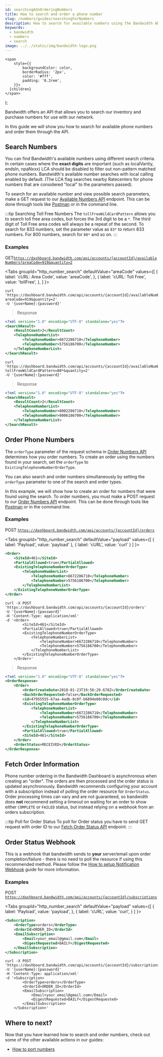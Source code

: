 ```yaml
---
id: searchingAdnOrderingNumbers
title: How to search and order a phone number
slug: /numbers/guides/searchingForNumbers
description: How to search for available numbers using the Bandwidth API
keywords:
  - bandwidth
  - numbers
  - search
image: ../../static/img/bandwidth-logo.png
---
```




    <span
        style={{
            backgroundColor: color,
            borderRadius: '2px',
            color: '#fff',
            padding: '0.2rem',
        }}>
      {children}
    </span>
);

Bandwidth offers an API that allows you to search our inventory and purchase numbers for use with our network.

In this guide we will show you how to search for available phone numbers and order them through the API.

## Search Numbers
You can find Bandwidth's available numbers using different search criteria.
In certain cases where the **exact digits** are important (such as localVantiy, endsIn, npaNxxx) LCA should be disabled to filter out non-pattern matched phone numbers.
Bandwidth's available number searches with local calling enabled by default. (The LCA flag searches nearby Ratecenters for phone numbers that are considered "local" to the parameters passed).

To search for an available number and view possible search parameters, make a <Highlight color="#00bf8c">GET</Highlight> request to our [Available Numbers API](../../../../apis/numbers#tag/accounts/operation/GetAvailableTns) endpoint.
This can be done through tools like [Postman](https://github.com/Bandwidth/postman) or in the command line.

:::tip Searching Toll Free Numbers
The `tollFreeWildCardPattern` allows you to search toll free area codes, but forces the 3rd digit to be a `*`.
The third digit of Toll Free area codes will always be a repeat of the second. To search for 833 numbers, set the parameter value as `83*` to return 833 numbers.
For 800 numbers, search for `80*` and so on.
:::

### Examples
<Highlight color="#00bf8c">GET</Highlight><code>https://dashboard.bandwidth.com/api/accounts/{accountId}/availableNumbers?areaCode=919&quantity=2</code>

<Tabs
groupId="http_number_search"
defaultValue="areaCode"
values={[
    { label: 'cURL: Area Code', value: 'areaCode', },
    { label: 'cURL: Toll Free', value: 'tollFree', },
]
}>
<TabItem value="areaCode">

```cURL
curl 'https://dashboard.bandwidth.com/api/accounts/{accountId}/availableNumbers?areaCode=919&quantity=2'
-U '{userName}:{password}'
```

> Response

```xml
<?xml version="1.0" encoding="UTF-8" standalone="yes"?>
<SearchResult>
    <ResultCount>2</ResultCount>
    <TelephoneNumberList>
        <TelephoneNumber>6672286710</TelephoneNumber>
        <TelephoneNumber>5756186700</TelephoneNumber>
    </TelephoneNumberList>
</SearchResult>
```

</TabItem>

<TabItem value="tollFree">

```cURL
curl 'https://dashboard.bandwidth.com/api/accounts/{accountId}/availableNumbers?tollFreeWildCardPattern=80*&quantity=2'
-U '{userName}:{password}'
```

> Response

```xml
<?xml version="1.0" encoding="UTF-8" standalone="yes"?>
<SearchResult>
    <ResultCount>2</ResultCount>
    <TelephoneNumberList>
        <TelephoneNumber>8002286710</TelephoneNumber>
        <TelephoneNumber>8006186700</TelephoneNumber>
    </TelephoneNumberList>
</SearchResult>
```

</TabItem>

</Tabs>

## Order Phone Numbers

The `orderType` parameter of the request schema in [Order Numbers API](../../../../apis/numbers#tag/accounts/operation/CreateOrder)
determines how you order numbers. To create an order using the numbers found in your search, set the `orderType` to `ExistingTelephoneNumberOrderType`.

You can also search and order numbers simultaneously by setting the `orderType` parameter to one of the search and order types.

In this example, we will show how to create an order for numbers that were found using the search.
To order numbers, you must make a <Highlight color="#079CEE">POST</Highlight> request to our [Order Numbers API](../../../../apis/numbers#tag/accounts/operation/CreateOrder) endpoint.
This can be done through tools like [Postman](https://github.com/Bandwidth/postman) or in the command line.

### Examples
<Highlight color="#079CEE">POST</Highlight> <code>https://dashboard.bandwidth.com/api/accounts/{accountId}/orders</code>

<Tabs
groupId="http_number_search"
defaultValue="payload"
values={[
    { label: 'Payload', value: 'payload' },
    { label: 'cURL', value: 'curl' }
]
}>

<TabItem value="payload">

```xml
<Order>
    <SiteId>461</SiteId>
    <PartialAllowed>true</PartialAllowed>
    <ExistingTelephoneNumberOrderType>
        <TelephoneNumberList>
            <TelephoneNumber>6672286710</TelephoneNumber>
            <TelephoneNumber>5756186700</TelephoneNumber>
        </TelephoneNumberList>
    </ExistingTelephoneNumberOrderType>
</Order>
```

</TabItem>

<TabItem value="curl">

```cURL
curl -X POST 'https://dashboard.bandwidth.com/api/accounts/{accountId}/orders'
-U '{userName}:{password}'
-H 'Content-Type: application/xml'
-d '<Order>
        <SiteId>461</SiteId>
        <PartialAllowed>true</PartialAllowed>
        <ExistingTelephoneNumberOrderType>
            <TelephoneNumberList>
                <TelephoneNumber>6672286710</TelephoneNumber>
                <TelephoneNumber>5756186700</TelephoneNumber>
            </TelephoneNumberList>
        </ExistingTelephoneNumberOrderType>
    </Order>'
```

</TabItem>

</Tabs>

> Response

```xml
<?xml version="1.0" encoding="UTF-8" standalone="yes"?>
<OrderResponse>
    <Order>
        <OrderCreateDate>2018-01-23T19:56:29.678Z</OrderCreateDate>
        <BackOrderRequested>false</BackOrderRequested>
        <id>47955555-67aa-4adb-8c0f-b6894e60c0dc</id>
        <ExistingTelephoneNumberOrderType>
            <TelephoneNumberList>
                <TelephoneNumber>6672286710</TelephoneNumber>
                <TelephoneNumber>5756186700</TelephoneNumber>
            </TelephoneNumberList>
        </ExistingTelephoneNumberOrderType>
        <PartialAllowed>true</PartialAllowed>
        <SiteId>461</SiteId>
    </Order>
    <OrderStatus>RECEIVED</OrderStatus>
</OrderResponse>
```

## Fetch Order Information

Phone number ordering in the Bandwidth Dashboard is asynchronous when creating an "order". The orders are then processed and the order status is updated asynchronously.
Bandwidth recommends configuring your account with a subscription instead of polling the order resource for `OrderStatus`.
Order processing times can vary and are not guaranteed, so bandwidth does __not__ recommend setting a timeout on waiting for an order to show either `COMPLETE` or `FAILED` status, but instead relying on a webhook from an orders subscription.

:::tip Poll for Order Status
To poll for Order status you have to send <Highlight color="#00bf8c">GET</Highlight> request with order ID to our [Fetch Order Status API](../../../../apis/numbers#tag/accounts/operation/RetrieveOrder) endpoint.
:::

## Order Status Webhook

This is a webhook that bandwidth sends to **your** server/email upon order completion/failure - there is no need to poll the resource if using this recommended method.
Please follow the [How to setup Notification Webhook](/docs/numbers/webhooks/orderWebhook) guide for more information.

### Examples
<Highlight color="#079CEE">POST</Highlight> <code>https://dashboard.bandwidth.com/api/accounts/{accountId}/subscriptions</code>

<Tabs
groupId="http_number_search"
defaultValue="payload"
values={[
    { label: 'Payload', value: 'payload', },
    { label: 'cURL', value: 'curl', }
]
}>

<TabItem value="payload">

```xml
<Subscription>
    <OrderType>orders</OrderType>
    <OrderId>ORDER_ID</OrderId>
    <EmailSubscription>
        <Email>your_email@gmail.com</Email>
        <DigestRequested>DAILY</DigestRequested>
    </EmailSubscription>
</Subscription>
```

</TabItem>

<TabItem value="curl">

```curl
curl -X POST 'https://dashboard.bandwidth.com/api/accounts/{accountId}/subscriptions'
-U '{userName}:{password}'
-H 'Content-Type: application/xml'
-d '<Subscription>
        <OrderType>orders</OrderType>
        <OrderId>ORDER_ID</OrderId>
        <EmailSubscription>
            <Email>your_email@gmail.com</Email>
            <DigestRequested>DAILY</DigestRequested>
        </EmailSubscription>
    </Subscription>'
```

</TabItem>
</Tabs>

## Where to next?
Now that you have learned how to search and order numbers, check out some of the other available actions in our guides:
- [How to port numbers](/docs/numbers/guides/portingNumbers)